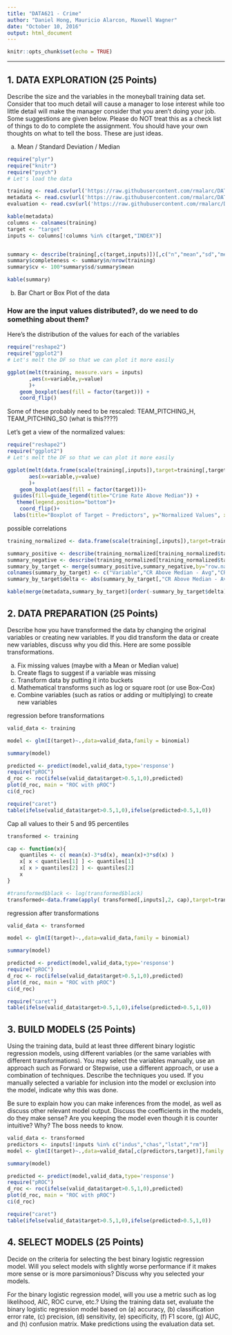 ```yaml
---
title: "DATA621 - Crime"
author: "Daniel Hong, Mauricio Alarcon, Maxwell Wagner"
date: "October 10, 2016"
output: html_document
---
```


```r
knitr::opts_chunk$set(echo = TRUE)
```


* * * 


## 1. DATA EXPLORATION (25 Points)
Describe the size and the variables in the moneyball training data set. Consider that too much detail will cause a manager to lose interest while too little detail will make the manager consider that you aren't doing your job. Some suggestions are given below. Please do NOT treat this as a check list of things to do to complete the assignment. You should have your own thoughts on what to tell the boss. These are just ideas.

a. Mean / Standard Deviation / Median

```r
require("plyr")
require("knitr")
require("psych")
# Let's load the data

training <- read.csv(url('https://raw.githubusercontent.com/rmalarc/DATA621/master/hw03/crime-training-data.csv'))
metadata <- read.csv(url('https://raw.githubusercontent.com/rmalarc/DATA621/master/hw03/crime-metadata.csv'))
evaluation <- read.csv(url('https://raw.githubusercontent.com/rmalarc/DATA621/master/hw03/crime-evaluation-data.csv'))

kable(metadata)
columns <- colnames(training)
target <- "target"
inputs <- columns[!columns %in% c(target,"INDEX")]


summary <- describe(training[,c(target,inputs)])[,c("n","mean","sd","median","min","max")]
summary$completeness <- summary$n/nrow(training)
summary$cv <- 100*summary$sd/summary$mean

kable(summary)

```

b. Bar Chart or Box Plot of the data

### How are the input values distributed?, do we need to do something about them?

Here's the distribution of the values for each of the variables

```r
require("reshape2")
require("ggplot2")
# Let's melt the DF so that we can plot it more easily

ggplot(melt(training, measure.vars = inputs)
       ,aes(x=variable,y=value)
       )+
    geom_boxplot(aes(fill = factor(target))) +
    coord_flip()
```

Some of these probably need to be rescaled: TEAM_PITCHING_H, TEAM_PITCHING_SO  (what is this????)

Let's get a view of the normalized values:

```r
require("reshape2")
require("ggplot2")
# Let's melt the DF so that we can plot it more easily

ggplot(melt(data.frame(scale(training[,inputs]),target=training[,target]), measure.vars = inputs),
       aes(x=variable,y=value)
       )+
    geom_boxplot(aes(fill = factor(target)))+
  guides(fill=guide_legend(title="Crime Rate Above Median")) +
   theme(legend.position="bottom")+
    coord_flip()+
  labs(title="Boxplot of Target ~ Predictors", y="Normalized Values", x="Predictor")

```

possible correlations

```r

training_normalized <- data.frame(scale(training[,inputs]),target=training[,target])

summary_positive <- describe(training_normalized[training_normalized$target==1,c(target,inputs)])[,c("mean","n")]
summary_negative <- describe(training_normalized[training_normalized$target==0,c(target,inputs)])[,c("mean","n")]
summary_by_target <- merge(summary_positive,summary_negative,by="row.names")
colnames(summary_by_target) <- c("Variable","CR Above Median - Avg","CR Above Median - n","CR Below Median - Avg", "CR Below Median - n")
summary_by_target$delta <- abs(summary_by_target[,"CR Above Median - Avg"]-summary_by_target[,"CR Below Median - Avg"])

kable(merge(metadata,summary_by_target)[order(-summary_by_target$delta),])
```



## 2. DATA PREPARATION (25 Points)
Describe how you have transformed the data by changing the original variables or creating new variables. If you did transform the data or create new variables, discuss why you did this. Here are some possible transformations.

a. Fix missing values (maybe with a Mean or Median value)
b. Create flags to suggest if a variable was missing
c. Transform data by putting it into buckets
d. Mathematical transforms such as log or square root (or use Box-Cox)
e. Combine variables (such as ratios or adding or multiplying) to create new variables


regression before transformations

```r
valid_data <- training

model <- glm(I(target)~.,data=valid_data,family = binomial)

summary(model)

predicted <- predict(model,valid_data,type='response')
require("pROC")
d_roc <- roc(ifelse(valid_data$target>0.5,1,0),predicted)
plot(d_roc, main = "ROC with pROC")
ci(d_roc)

require("caret")
table(ifelse(valid_data$target>0.5,1,0),ifelse(predicted>0.5,1,0))

```



Cap all values to their 5 and 95 percentiles

```r

transformed <- training

cap <- function(x){
    quantiles <- c( mean(x)-3*sd(x), mean(x)+3*sd(x) )
    x[ x < quantiles[1] ] <- quantiles[1]
    x[ x > quantiles[2] ] <- quantiles[2]
    x
}

#transformed$black <- log(transformed$black)
transformed<-data.frame(apply( transformed[,inputs],2, cap),target=transformed$target)


```

regression after transformations

```r
valid_data <- transformed

model <- glm(I(target)~.,data=valid_data,family = binomial)

summary(model)

predicted <- predict(model,valid_data,type='response')
require("pROC")
d_roc <- roc(ifelse(valid_data$target>0.5,1,0),predicted)
plot(d_roc, main = "ROC with pROC")
ci(d_roc)

require("caret")
table(ifelse(valid_data$target>0.5,1,0),ifelse(predicted>0.5,1,0))

```





## 3. BUILD MODELS (25 Points)

Using the training data, build at least three different binary logistic regression models, using different variables (or the same variables with different transformations). You may select the variables manually, use an approach such as Forward or Stepwise, use a different approach, or use a combination of techniques. Describe the techniques you used. If you manually selected a variable for inclusion into the model or exclusion into the model, indicate why this was done.

Be sure to explain how you can make inferences from the model, as well as discuss other relevant model output. Discuss the coefficients in the models, do they make sense? Are you keeping the model even though it is counter intuitive? Why? The boss needs to know.

```r
valid_data <- transformed
predictors <- inputs[!inputs %in% c("indus","chas","lstat","rm")]
model <- glm(I(target)~.,data=valid_data[,c(predictors,target)],family = binomial)

summary(model)

predicted <- predict(model,valid_data,type='response')
require("pROC")
d_roc <- roc(ifelse(valid_data$target>0.5,1,0),predicted)
plot(d_roc, main = "ROC with pROC")
ci(d_roc)

require("caret")
table(ifelse(valid_data$target>0.5,1,0),ifelse(predicted>0.5,1,0))

```


## 4. SELECT MODELS (25 Points)

Decide on the criteria for selecting the best binary logistic regression model. Will you select models with slightly worse performance if it makes more sense or is more parsimonious? Discuss why you selected your models. 

For the binary logistic regression model, will you use a metric such as log likelihood, AIC, ROC curve, etc.? Using the training data set, evaluate the binary logistic regression model based on (a) accuracy, (b) classification error rate, (c) precision, (d) sensitivity, (e) specificity, (f) F1 score, (g) AUC, and (h) confusion matrix. Make predictions using the evaluation data set.

```r

```